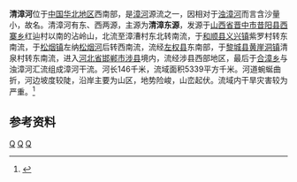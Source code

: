 '''清漳河'''位于[[中华人民共和国|中国]][[华北地区|华北地区]]西南部，是[[漳河_(卫河)|漳河]]源流之一，因相对于[[浊漳河|浊漳河]]而言含沙量小，故名。清漳河有东、西两源，主源为'''清漳东源'''，发源于[[山西省|山西省]][[晋中市|晋中市]][[昔阳县|昔阳县]][[西寨乡_(昔阳县)|西寨乡]]红辿村以南的沾岭山，北流至漳漕村东北转南流，于[[和顺县|和顺县]][[义兴镇_(和顺县)|义兴镇]]紫罗村转东南流，于[[松烟镇_(和顺县)|松烟镇]]左纳[[松烟河|松烟河]]后转西南流，流经[[左权县|左权县]]东南部，于[[黎城县|黎城县]][[黄崖洞镇|黄崖洞镇]]清泉村转东南流，进入[[河北省|河北省]][[邯郸市|邯郸市]][[涉县|涉县]]境内，流经涉县西部地区，最后于[[合漳乡|合漳乡]]与浊漳河汇流组成漳河干流。河长146千米，流域面积5339平方千米。河道蜿蜒曲折，河边坡度较陡，沿岸主要为山区，地势险峻，山峦起伏。流域内干旱灾害较为严重。<ref name="中国河湖大典">{{cite book zh |author=《[[中国河湖大典|中国河湖大典]]》编纂委员会 |title=《中国河湖大典·海河卷》 |format=M |edition=1 |location=北京 |publisher=中国水利水电出版社 |date=2013年1月 |pages=173页 |id= ISBN 978-7-5170-0563-6}}</ref>
==参考资料==
{{reflist}}
[[Category:海河水系|Q]]
[[Category:山西河流|Q]]
[[Category:河北河流|Q]]